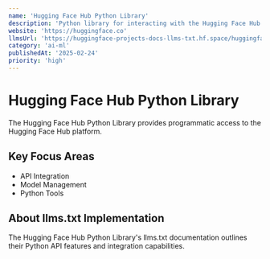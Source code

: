 ```yaml
---
name: 'Hugging Face Hub Python Library'
description: 'Python library for interacting with the Hugging Face Hub'
website: 'https://huggingface.co'
llmsUrl: 'https://huggingface-projects-docs-llms-txt.hf.space/huggingface_hub/llms.txt'
category: 'ai-ml'
publishedAt: '2025-02-24'
priority: 'high'
---
```


# Hugging Face Hub Python Library

The Hugging Face Hub Python Library provides programmatic access to the Hugging Face Hub platform.

## Key Focus Areas

- API Integration
- Model Management
- Python Tools

## About llms.txt Implementation

The Hugging Face Hub Python Library's llms.txt documentation outlines their Python API features and integration capabilities.
